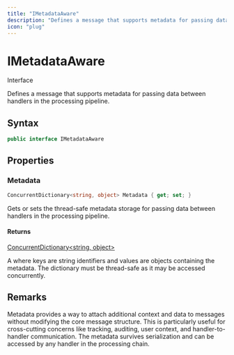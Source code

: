 ```yaml
---
title: "IMetadataAware"
description: "Defines a message that supports metadata for passing data between handlers in the processing pipeline."
icon: "plug"
---
```


# IMetadataAware

<Badge variant="outline">Interface</Badge>

Defines a message that supports metadata for passing data between handlers in the processing pipeline.

## Syntax

```csharp
public interface IMetadataAware
```

## Properties

### Metadata

```csharp
ConcurrentDictionary<string, object> Metadata { get; set; }
```

Gets or sets the thread-safe metadata storage for passing data between handlers in the processing pipeline.

#### Returns

[ConcurrentDictionary&lt;string, object&gt;](https://learn.microsoft.com/dotnet/api/system.collections.concurrent.concurrentdictionary-2)

A <xref href="System.Collections.Concurrent.ConcurrentDictionary%602" data-throw-if-not-resolved="false"></xref> where keys are string identifiers and values are objects
containing the metadata. The dictionary must be thread-safe as it may be accessed concurrently.


## Remarks

Metadata provides a way to attach additional context and data to messages without modifying the core message structure.
This is particularly useful for cross-cutting concerns like tracking, auditing, user context, and handler-to-handler
communication. The metadata survives serialization and can be accessed by any handler in the processing chain.

